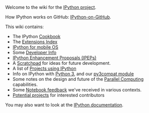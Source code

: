 Welcome to the wiki for the [http://ipython.org IPython project].

How IPython works on GitHub: [[IPython-on-GitHub]].

This wiki contains:
* The IPython [[Cookbook]]
* The [[Extensions Index]]
* [[IPython for mobile OS]]
* Some [[Developer Info]]
* [[IPython Enhancement Proposals (IPEPs)]]
* A [[Scratchpad]] for ideas for future development.
* A list of [[Projects using IPython]]
* Info on IPython with [[Python 3]], and our [[py3compat module]]
* Some notes on the design and future of the [[Parallel Computing]] capabilities.
* Some [[Notebook feedback]] we've received in various contexts.
* [[Potential projects]] for interested contributors

You may also want to look at the [http://ipython.org/documentation.html IPython documentation].